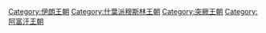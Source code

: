 {{Commonscat|Qajar dynasty}}

[[Category:伊朗王朝|Category:伊朗王朝]]
[[Category:什葉派穆斯林王朝|Category:什葉派穆斯林王朝]]
[[Category:突厥王朝|Category:突厥王朝]]
[[Category:阿富汗王朝|Category:阿富汗王朝]]